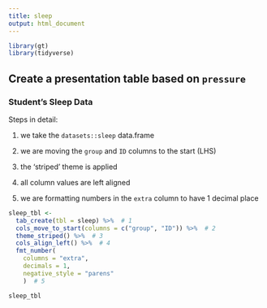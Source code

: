 ```yaml
---
title: sleep
output: html_document
---
```


```r
library(gt)
library(tidyverse)
```


## Create a presentation table based on `pressure`

### Student's Sleep Data

Steps in detail:

 1. we take the `datasets::sleep` data.frame
 
 2. we are moving the `group` and `ID` columns to the start (LHS)

 3. the 'striped' theme is applied

 4. all column values are left aligned

 5. we are formatting numbers in the `extra` column to have 1 decimal place
 
```r
sleep_tbl <-
  tab_create(tbl = sleep) %>%  # 1
  cols_move_to_start(columns = c("group", "ID")) %>%  # 2
  theme_striped() %>%  # 3
  cols_align_left() %>%  # 4
  fmt_number(
    columns = "extra",
    decimals = 1,
    negative_style = "parens"
    )  # 5
```
 
```r
sleep_tbl
```
